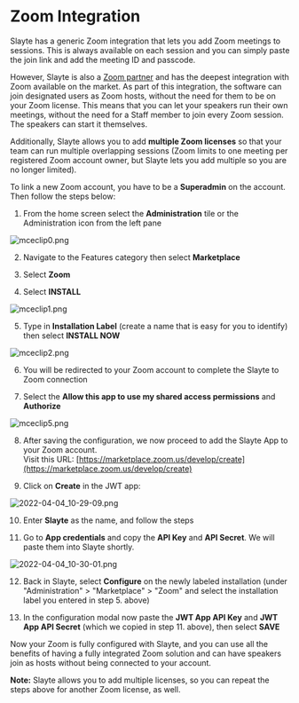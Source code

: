 # Zoom Integration


Slayte has a generic Zoom integration that lets you add Zoom meetings to sessions. This is always available on each session and you can simply paste the join link and add the meeting ID and passcode.


However, Slayte is also a [Zoom partner](https://marketplace.zoom.us/apps/iwf4y3oHRIm04kGmx1kWeg) and has the deepest integration with Zoom available on the market. As part of this integration, the software can join designated users as Zoom hosts, without the need for them to be on your Zoom license. This means that you can let your speakers run their own meetings, without the need for a Staff member to join every Zoom session. The speakers can start it themselves.


Additionally, Slayte allows you to add **multiple Zoom licenses** so that your team can run multiple overlapping sessions (Zoom limits to one meeting per registered Zoom account owner, but Slayte lets you add multiple so you are no longer limited).


To link a new Zoom account, you have to be a **Superadmin** on the account. Then follow the steps below:


1. From the home screen select the **Administration** tile or the Administration icon from the left pane


![mceclip0.png](../../../resources/article-images/5098415157139-Zoom-Integration_1.png)


2. Navigate to the Features category then select **Marketplace**


3. Select **Zoom**


4. Select **INSTALL**


![mceclip1.png](../../../resources/article-images/5098415157139-Zoom-Integration_2.png)


5. Type in **Installation Label** (create a name that is easy for you to identify) then select **INSTALL NOW**


![mceclip2.png](../../../resources/article-images/5098415157139-Zoom-Integration_3.png)


6. You will be redirected to your Zoom account to complete the Slayte to Zoom connection 


7. Select the **Allow this app to use my shared access permissions** and **Authorize**


![mceclip5.png](../../../resources/article-images/5098415157139-Zoom-Integration_4.png)


8. After saving the configuration, we now proceed to add the Slayte App to your Zoom account.  
Visit this URL: [https://marketplace.zoom.us/develop/create](https://marketplace.zoom.us/develop/create)


9. Click on **Create** in the JWT app:


![2022-04-04_10-29-09.png](../../../resources/article-images/5098415157139-Zoom-Integration_5.png)


10. Enter **Slayte** as the name, and follow the steps


11. Go to **App credentials** and copy the **API Key** and **API Secret**. We will paste them into Slayte shortly.


![2022-04-04_10-30-01.png](../../../resources/article-images/5098415157139-Zoom-Integration_6.png)


 


12. Back in Slayte, select **Configure** on the newly labeled installation (under "Administration" > "Marketplace" > "Zoom" and select the installation label you entered in step 5. above)


13. In the configuration modal now paste the **JWT App API Key** and **JWT App API Secret** (which we copied in step 11. above), then select **SAVE**


Now your Zoom is fully configured with Slayte, and you can use all the benefits of having a fully integrated Zoom solution and can have speakers join as hosts without being connected to your account.


**Note:** Slayte allows you to add multiple licenses, so you can repeat the steps above for another Zoom license, as well.


 


 



